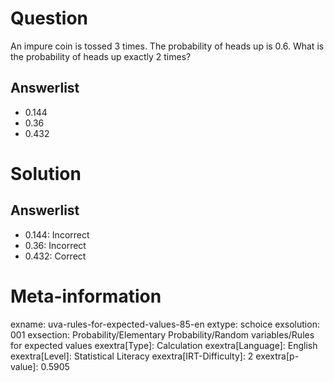 Question
========

An impure coin is tossed 3 times. The probability of heads up is 0.6. What is the probability of heads up exactly 2 times?

Answerlist
----------

* 0.144
* 0.36
* 0.432

Solution
========

Answerlist
----------

* 0.144: Incorrect
* 0.36: Incorrect
* 0.432: Correct

Meta-information
================
exname: uva-rules-for-expected-values-85-en
extype: schoice
exsolution: 001
exsection: Probability/Elementary Probability/Random variables/Rules for expected values
exextra[Type]: Calculation
exextra[Language]: English
exextra[Level]: Statistical Literacy
exextra[IRT-Difficulty]: 2
exextra[p-value]: 0.5905
